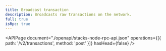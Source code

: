 ```yaml
---
title: Broadcast transaction
description: Broadcasts raw transactions on the network.
full: true
isRpc: true
---
```


<APIPage
  document="./openapi/stacks-node-rpc-api.json"
  operations={[{ path: '/v2/transactions', method: 'post' }]}
  hasHead={false}
/>
